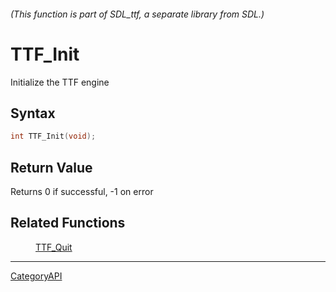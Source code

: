 ====== (This function is part of SDL_ttf, a separate library from SDL.) ======
= TTF_Init =

Initialize the TTF engine 

== Syntax ==

<syntaxhighlight lang='c'>
int TTF_Init(void);
</syntaxhighlight>

== Return Value ==

Returns 0 if successful, -1 on error

== Related Functions ==

:[[TTF_Quit]]

----
[[CategoryAPI]]


